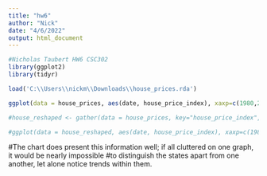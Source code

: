 ---
title: "hw6"
author: "Nick"
date: "4/6/2022"
output: html_document
---

```{r setup, include=FALSE}
#Nicholas Taubert HW6 CSC302
library(ggplot2)
library(tidyr)

load('C:\\Users\\nickm\\Downloads\\house_prices.rda')

```


```{r pressure, echo=FALSE}
ggplot(data = house_prices, aes(date, house_price_index), xaxp=c(1980,2020,2)) + facet_wrap(~state)

#house_reshaped <- gather(data = house_prices, key="house_price_index", value="unemploy_perc")

#ggplot(data = house_reshaped, aes(date, house_price_index), xaxp=c(1980,2020,2)) + facet_wrap(~state)
```

#The chart does present this information well; if all cluttered on one graph, it would be nearly impossible
#to distinguish the states apart from one another, let alone notice trends within them.

